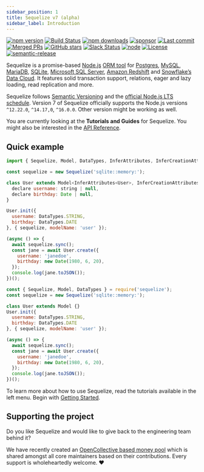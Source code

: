 ```yaml
---
sidebar_position: 1
title: Sequelize v7 (alpha)
sidebar_label: Introduction
---
```



[![npm version](https://badgen.net/npm/v/sequelize/alpha)](https://www.npmjs.com/package/sequelize)
[![Build Status](https://github.com/sequelize/sequelize/workflows/CI/badge.svg)](https://github.com/sequelize/sequelize/actions?query=workflow%3ACI)
[![npm downloads](https://badgen.net/npm/dm/sequelize)](https://www.npmjs.com/package/sequelize)
[![sponsor](https://img.shields.io/opencollective/all/sequelize?label=sponsors)](https://opencollective.com/sequelize)
[![Last commit](https://badgen.net/github/last-commit/sequelize/sequelize/main)](https://github.com/sequelize/sequelize)
[![Merged PRs](https://badgen.net/github/merged-prs/sequelize/sequelize)](https://github.com/sequelize/sequelize)
[![GitHub stars](https://badgen.net/github/stars/sequelize/sequelize)](https://github.com/sequelize/sequelize)
[![Slack Status](https://sequelize-slack.herokuapp.com/badge.svg)](https://sequelize-slack.herokuapp.com/)
[![node](https://badgen.net/npm/node/sequelize/alpha)](https://www.npmjs.com/package/sequelize)
[![License](https://badgen.net/github/license/sequelize/sequelize)](https://github.com/sequelize/sequelize/blob/main/LICENSE)
[![semantic-release](https://img.shields.io/badge/%20%20%F0%9F%93%A6%F0%9F%9A%80-semantic--release-e10079.svg)](https://github.com/semantic-release/semantic-release)

Sequelize is a promise-based [Node.js](https://nodejs.org/en/about/) [ORM tool](https://en.wikipedia.org/wiki/Object-relational_mapping) for [Postgres](https://en.wikipedia.org/wiki/PostgreSQL), [MySQL](https://en.wikipedia.org/wiki/MySQL), [MariaDB](https://en.wikipedia.org/wiki/MariaDB), [SQLite](https://en.wikipedia.org/wiki/SQLite), [Microsoft SQL Server](https://en.wikipedia.org/wiki/Microsoft_SQL_Server), [Amazon Redshift](https://docs.aws.amazon.com/redshift/index.html) and [Snowflake’s Data Cloud](https://docs.snowflake.com/en/user-guide/intro-key-concepts.html). It features solid transaction support, relations, eager and lazy loading, read replication and more.

Sequelize follows [Semantic Versioning](https://semver.org) and the [official Node.js LTS schedule](https://nodejs.org/en/about/releases/). Version 7 of Sequelize officially supports the Node.js versions `^12.22.0`, `^14.17,0`, `^16.0.0`. Other version might be working as well.

You are currently looking at the **Tutorials and Guides** for Sequelize. You might also be interested in the [API Reference](pathname:///api/v7).

## Quick example

<Tabs>
<TabItem value="ts" label="TypeScript">

```javascript
import { Sequelize, Model, DataTypes, InferAttributes, InferCreationAttributes } from 'sequelize';

const sequelize = new Sequelize('sqlite::memory:');

class User extends Model<InferAttributes<User>, InferCreationAttributes<User>> {
  declare username: string | null,
  declare birthday: Date | null,
}

User.init({
  username: DataTypes.STRING,
  birthday: DataTypes.DATE
}, { sequelize, modelName: 'user' });

(async () => {
  await sequelize.sync();
  const jane = await User.create({
    username: 'janedoe',
    birthday: new Date(1980, 6, 20),
  });
  console.log(jane.toJSON());
})();
```

</TabItem>
<TabItem value="js" label="JavaScript (CJS)">

```javascript
const { Sequelize, Model, DataTypes } = require('sequelize');
const sequelize = new Sequelize('sqlite::memory:');

class User extends Model {}
User.init({
  username: DataTypes.STRING,
  birthday: DataTypes.DATE
}, { sequelize, modelName: 'user' });

(async () => {
  await sequelize.sync();
  const jane = await User.create({
    username: 'janedoe',
    birthday: new Date(1980, 6, 20),
  });
  console.log(jane.toJSON());
})();
```

</TabItem>
</Tabs>

To learn more about how to use Sequelize, read the tutorials available in the left menu. Begin with [Getting Started](./getting-started.mdx).

## Supporting the project

Do you like Sequelize and would like to give back to the engineering team behind it?

We have recently created an [OpenCollective based money pool](https://opencollective.com/sequelize) which is shared amongst all core maintainers based on their contributions. Every support is wholeheartedly welcome. ❤️
